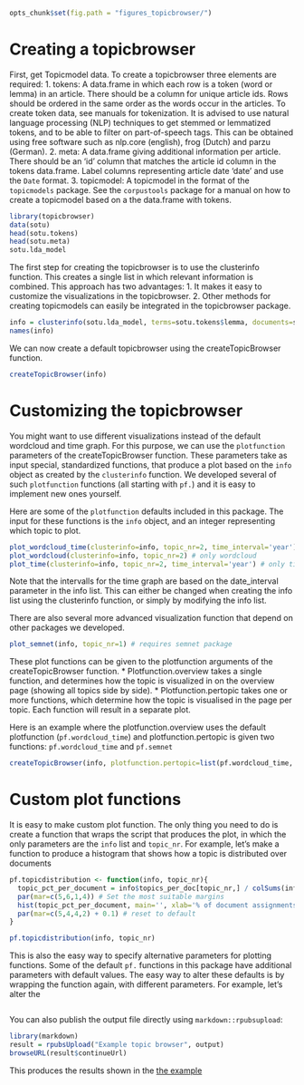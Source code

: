 ```r
opts_chunk$set(fig.path = "figures_topicbrowser/")
```

Creating a topicbrowser
========================================================

First, get Topicmodel data. To create a topicbrowser three elements are required:
1. tokens: A data.frame in which each row is a token (word or lemma) in an article. There should be a column for unique article ids. Rows should be ordered in the same order as the words occur in the articles. To create token data, see manuals for tokenization. It is advised to use natural language processing (NLP) techniques to get stemmed or lemmatized tokens, and to be able to filter on part-of-speech tags. This can be obtained using free software such as nlp.core (english), frog (Dutch) and parzu (German).
2. meta: A data.frame giving additional information per article. There should be an 'id' column that matches the article id column in the tokens data.frame. Label columns representing article date 'date' and use the `Date` format.
3. topicmodel: A topicmodel in the format of the `topicmodels` package. See the `corpustools` package for a manual on how to create a topicmodel based on a the data.frame with tokens.

```r
library(topicbrowser)
data(sotu)
head(sotu.tokens)
head(sotu.meta)
sotu.lda_model
```

The first step for creating the topicbrowser is to use the clusterinfo function. This creates a single list in which relevant information is combined. This approach has two advantages:
1. It makes it easy to customize the visualizations in the topicbrowser.
2. Other methods for creating topicmodels can easily be integrated in the topicbrowser package. 

```r
info = clusterinfo(sotu.lda_model, terms=sotu.tokens$lemma, documents=sotu.tokens$aid, meta=sotu.meta)
names(info)
```

We can now create a default topicbrowser using the createTopicBrowser function.   

```r
createTopicBrowser(info)
```


Customizing the topicbrowser
========================================================
You might want to use different visualizations instead of the default wordcloud and time graph. For this purpose, we can use the `plotfunction` parameters of the createTopicBrowser function. These parameters take as input special, standardized functions, that produce a plot based on the `info` object as created by the `clusterinfo` function. We developed several of such `plotfunction` functions (all starting with `pf.`) and it is easy to implement new ones yourself. 

Here are some of the `plotfunction` defaults included in this package. The input for these functions is the `info` object, and an integer representing which topic to plot.

```r
plot_wordcloud_time(clusterinfo=info, topic_nr=2, time_interval='year') # the default visualization used for plotfunction.overview: wordcloud and time graph
plot_wordcloud(clusterinfo=info, topic_nr=2) # only wordcloud
plot_time(clusterinfo=info, topic_nr=2, time_interval='year') # only time graph
```

Note that the intervalls for the time graph are based on the date_interval parameter in the info list. This can either be changed when creating the info list using the clusterinfo function, or simply by modifying the info list. 

There are also several more advanced visualization function that depend on other packages we developed.

```r
plot_semnet(info, topic_nr=1) # requires semnet package
```

These plot functions can be given to the plotfunction arguments of the createTopicBrowser function. 
* Plotfunction.overview takes a single function, and determines how the topic is visualized in on the overview page (showing all topics side by side). 
* Plotfunction.pertopic takes one or more functions, which determine how the topic is visualised in the page per topic. Each function will result in a separate plot.

Here is an example where the plotfunction.overview uses the default plotfunction (`pf.wordcloud_time`) and plotfunction.pertopic is given two functions: `pf.wordcloud_time` and `pf.semnet`

```r
createTopicBrowser(info, plotfunction.pertopic=list(pf.wordcloud_time, pf.semnet))
```



Custom plot functions
========================================================

It is easy to make custom plot function. The only thing you need to do is create a function that wraps the script that produces the plot, in which the only parameters are the `info` list and `topic_nr`. For example, let's make a function to produce a histogram that shows how a topic is distributed over documents

```r
pf.topicdistribution <- function(info, topic_nr){
  topic_pct_per_document = info$topics_per_doc[topic_nr,] / colSums(info$topics_per_doc)
  par(mar=c(5,6,1,4)) # Set the most suitable margins
  hist(topic_pct_per_document, main='', xlab='% of document assignments', ylab='Number of documents')
  par(mar=c(5,4,4,2) + 0.1) # reset to default
}

pf.topicdistribution(info, topic_nr)
```

This is also the easy way to specify alternative parameters for plotting functions. Some of the default `pf.` functions in this package have additional parameters with default values. The easy way to alter these defaults is by wrapping the function again, with different parameters. For example, let's alter the 


```r

```



You can also publish the output file directly using `markdown::rpubsupload`:

```r
library(markdown)
result = rpubsUpload("Example topic browser", output)
browseURL(result$continueUrl)
```

This produces the results shown in the [the example](http://rpubs.com/vanatteveldt/topicbrowser)

<!-- library(knitr); knit("README.Rmd") -->


